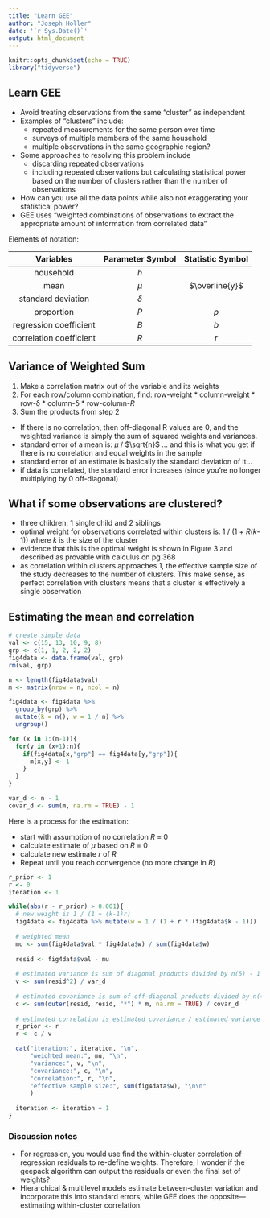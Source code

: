 ```yaml
---
title: "Learn GEE"
author: "Joseph Holler"
date: '`r Sys.Date()`'
output: html_document
---
```


```r
knitr::opts_chunk$set(echo = TRUE)
library("tidyverse")
```

## Learn GEE

-   Avoid treating observations from the same "cluster" as independent
-   Examples of "clusters" include:
    -   repeated measurements for the same person over time
    -   surveys of multiple members of the same household
    -   multiple observations in the same geographic region?
-   Some approaches to resolving this problem include
    -   discarding repeated observations
    -   including repeated observations but calculating statistical power based on the number of clusters rather than the number of observations
-   How can you use all the data points while also not exaggerating your statistical power?
-   GEE uses "weighted combinations of observations to extract the appropriate amount of information from correlated data"

Elements of notation:

|        Variables        | Parameter Symbol | Statistic Symbol |
|:-----------------------:|:----------------:|:----------------:|
|        household        |       $h$        |                  |
|          mean           |      $\mu$       |  $\overline{y}$  |
|   standard deviation    |     $\delta$     |                  |
|       proportion        |       $P$        |       $p$        |
| regression coefficient  |       $B$        |       $b$        |
| correlation coefficient |       $R$        |       $r$        |

## Variance of Weighted Sum

1.  Make a correlation matrix out of the variable and its weights
2.  For each row/column combination, find: row-weight \* column-weight \* row-δ \* column-δ \* row-column-$R$
3.  Sum the products from step 2

- If there is no correlation, then off-diagonal R values are 0, and the weighted variance is simply the sum of squared weights and variances.
- standard error of a mean is: $\mu$ / $\sqrt{n}$  ... and this is what you get if there is no correlation and equal weights in the sample
- standard error of an estimate is basically the standard deviation of it... 
- if data is correlated, the standard error increases (since you're no longer multiplying by 0 off-diagonal)

## What if some observations are clustered?

- three children: 1 single child and 2 siblings
- optimal weight for observations correlated within clusters is: 1 / (1 + $R$($k$-1))  where $k$ is the size of the cluster
- evidence that this is the optimal weight is shown in Figure 3 and described as provable with calculus on pg 368
- as correlation within clusters approaches 1, the effective sample size of the study decreases to the number of clusters. This make sense, as perfect correlation with clusters means that a cluster is effectively a single observation

## Estimating the mean and correlation

```r
# create simple data 
val <- c(15, 13, 10, 9, 8)
grp <- c(1, 1, 2, 2, 2)
fig4data <- data.frame(val, grp)
rm(val, grp)

n <- length(fig4data$val)
m <- matrix(nrow = n, ncol = n)

fig4data <- fig4data %>% 
  group_by(grp) %>% 
  mutate(k = n(), w = 1 / n) %>% 
  ungroup()

for (x in 1:(n-1)){
  for(y in (x+1):n){
    if(fig4data[x,"grp"] == fig4data[y,"grp"]){
      m[x,y] <- 1
    }
  }
}

var_d <- n - 1
covar_d <- sum(m, na.rm = TRUE) - 1
```

Here is a process for the estimation:

- start with assumption of no correlation $R$ = 0
- calculate estimate of $\mu$ based on $R$ = 0
- calculate new estimate $r$ of $R$
- Repeat until you reach convergence (no more change in $R$)

```r
r_prior <- 1
r <- 0
iteration <- 1

while(abs(r - r_prior) > 0.001){
  # new weight is 1 / (1 + (k-1)r)
  fig4data <- fig4data %>% mutate(w = 1 / (1 + r * (fig4data$k - 1)))
  
  # weighted mean
  mu <- sum(fig4data$val * fig4data$w) / sum(fig4data$w)
  
  resid <- fig4data$val - mu
  
  # estimated variance is sum of diagonal products divided by n(5) - 1
  v <- sum(resid^2) / var_d
  
  # estimated covariance is sum of off-diagonal products divided by n(4) - 1
  c <- sum(outer(resid, resid, "*") * m, na.rm = TRUE) / covar_d
  
  # estimated correlation is estimated covariance / estimated variance
  r_prior <- r
  r <- c / v

  cat("iteration:", iteration, "\n",
      "weighted mean:", mu, "\n",
      "variance:", v, "\n",
      "covariance:", c, "\n",
      "correlation:", r, "\n",
      "effective sample size:", sum(fig4data$w), "\n\n"
      )
  
  iteration <- iteration + 1
}
```

### Discussion notes

- For regression, you would use find the within-cluster correlation of regression residuals to re-define weights.
Therefore, I wonder if the geepack algorithm can output the residuals or even the final set of weights?
- Hierarchical & multilevel models estimate between-cluster variation and incorporate this into standard errors, while GEE does the opposite---estimating within-cluster correlation.

